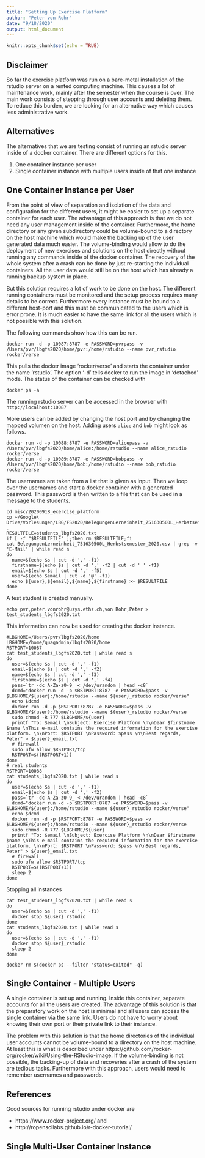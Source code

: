 ```yaml
---
title: "Setting Up Exercise Platform"
author: "Peter von Rohr"
date: "9/18/2020"
output: html_document
---
```


```r
knitr::opts_chunk$set(echo = TRUE)
```

## Disclaimer
So far the exercise platform was run on a bare-metal installation of the rstudio server on a rented computing machine. This causes a lot of maintenance work, mainly after the semester when the course is over. The main work consists of stepping through user accounts and deleting them. To reduce this burden, we are looking for an alternative way which causes less administrative work. 


## Alternatives
The alternatives that we are testing consist of running an rstudio server inside of a docker container. There are different options for this. 

1. One container instance per user
2. Single container instance with multiple users inside of that one instance


## One Container Instance per User
From the point of view of separation and isolation of the data and configuration for the different users, it might be easier to set up a separate container for each user. The advantage of this approach is that we do not need any user management inside of the container. Furthermore, the home directory or any given subdirectory could be volume-bound to a directory on the host machine which would make the backing up of the user generated data much easier. The volume-binding would allow to do the deployment of new exercises and solutions on the host directly without running any commands inside of the docker container. The recovery of the whole system after a crash can be done by just re-starting the individual containers. All the user data would still be on the host which has already a running backup system in place. 

But this solution requires a lot of work to be done on the host. The different running containers must be monitored and the setup process requires many details to be correct. Furthermore every instance must be bound to a different host-port and this must be communicated to the users which is error prone. It is much easier to have the same link for all the users which is not possible with this solution.

The following commands show how this can be run.

```
docker run -d -p 10087:8787 -e PASSWORD=pvrpass -v /Users/pvr/lbgfs2020/home/pvr:/home/rstudio --name pvr_rstudio rocker/verse
```

This pulls the docker image 'rocker/verse' and starts the container under the name 'rstudio'. The option '-d' tells docker to run the image in 'detached' mode. The status of the container can be checked with 

```
docker ps -a
```

The running rstudio server can be accessed in the browser with `http://localhost:10087`

More users can be added by changing the host port and by changing the mapped volumen on the host. Adding users `alice` and `bob` might look as follows.

```
docker run -d -p 10088:8787 -e PASSWORD=alicepass -v /Users/pvr/lbgfs2020/home/alice:/home/rstudio --name alice_rstudio rocker/verse
docker run -d -p 10089:8787 -e PASSWORD=bobpass -v /Users/pvr/lbgfs2020/home/bob:/home/rstudio --name bob_rstudio rocker/verse
```

The usernames are taken from a list that is given as input. Then we loop over the usernames and start a docker container with a generated password. This password is then written to a file that can be used in a message to the students.

```
cd misc/20200918_exercise_platform
cp ~/Google\ Drive/Vorlesungen/LBG/FS2020/BelegungenLerneinheit_751630500L_Herbstsemester_2020.csv .
RESULTFILE=students_lbgfs2020.txt
if [ -f "$RESULTFILE" ];then rm $RESULTFILE;fi
cat BelegungenLerneinheit_751630500L_Herbstsemester_2020.csv | grep -v 'E-Mail' | while read s
do 
  name=$(echo $s | cut -d ',' -f1)
  firstname=$(echo $s | cut -d ',' -f2 | cut -d ' ' -f1)
  email=$(echo $s | cut -d ',' -f5)
  user=$(echo $email | cut -d '@' -f1)
  echo ${user},${email},${name},${firstname} >> $RESULTFILE
done
```

A test student is created manually. 

```
echo pvr,peter.vonrohr@usys.ethz.ch,von Rohr,Peter > test_students_lbgfs2020.txt
```

This information can now be used for creating the docker instance.

```
#LBGHOME=/Users/pvr/lbgfs2020/home
LBGHOME=/home/quagadmin/lbgfs2020/home
RSTPORT=10087
cat test_students_lbgfs2020.txt | while read s
do
  user=$(echo $s | cut -d ',' -f1)
  email=$(echo $s | cut -d ',' -f2)
  name=$(echo $s | cut -d ',' -f3)
  firstname=$(echo $s | cut -d ',' -f4)
  pass=`tr -dc A-Za-z0-9_ < /dev/urandom | head -c8`
  dcmd="docker run -d -p $RSTPORT:8787 -e PASSWORD=$pass -v $LBGHOME/${user}:/home/rstudio --name ${user}_rstudio rocker/verse"
  echo $dcmd
  docker run -d -p $RSTPORT:8787 -e PASSWORD=$pass -v $LBGHOME/${user}:/home/rstudio --name ${user}_rstudio rocker/verse
  sudo chmod -R 777 $LBGHOME/${user}
  printf "To: $email \nSubject: Exercise Platform \n\nDear $firstname $name \nThis e-mail contains the required information for the exercise platform. \n\nPort: $RSTPORT \nPassword: $pass \n\nBest regards, Peter" > ${user}_email.txt
  # firewall
  sudo ufw allow $RSTPORT/tcp
  RSTPORT=$((RSTPORT+1))
done
# real students
RSTPORT=10088
cat students_lbgfs2020.txt | while read s
do
  user=$(echo $s | cut -d ',' -f1)
  email=$(echo $s | cut -d ',' -f2)
  pass=`tr -dc A-Za-z0-9_ < /dev/urandom | head -c8`
  dcmd="docker run -d -p $RSTPORT:8787 -e PASSWORD=$pass -v $LBGHOME/${user}:/home/rstudio --name ${user}_rstudio rocker/verse"
  echo $dcmd
  docker run -d -p $RSTPORT:8787 -e PASSWORD=$pass -v $LBGHOME/${user}:/home/rstudio --name ${user}_rstudio rocker/verse
  sudo chmod -R 777 $LBGHOME/${user}
  printf "To: $email \nSubject: Exercise Platform \n\nDear $firstname $name \nThis e-mail contains the required information for the exercise platform. \n\nPort: $RSTPORT \nPassword: $pass \n\nBest regards, Peter" > ${user}_email.txt
  # firewall
  sudo ufw allow $RSTPORT/tcp
  RSTPORT=$((RSTPORT+1))
  sleep 2
done
```

Stopping all instances 

```
cat test_students_lbgfs2020.txt | while read s
do
  user=$(echo $s | cut -d ',' -f1)
  docker stop ${user}_rstudio
done
cat students_lbgfs2020.txt | while read s
do
  user=$(echo $s | cut -d ',' -f1)
  docker stop ${user}_rstudio
  sleep 2
done

docker rm $(docker ps --filter "status=exited" -q)
```



## Single Container - Multiple Users
A single container is set up and running. Inside this container, separate accounts for all the users are created. The advantage of this solution is that the preparatory work on the host is minimal and all users can access the single container via the same link. Users do not have to worry about knowing their own port or their private link to their instance. 

The problem with this solution is that the home directories of the individual user accounts cannot be volume-bound to a directory on the host machine. At least this is what is described under https://github.com/rocker-org/rocker/wiki/Using-the-RStudio-image. If the volume-binding is not possible, the backing-up of data and recoveries after a crash of the system are tedious tasks. Furthermore with this approach, users would need to remember usernames and passwords.  


## References
Good sources for running rstudio under docker are 

* https://www.rocker-project.org/ and
* http://ropenscilabs.github.io/r-docker-tutorial/


## Single Multi-User Container Instance
